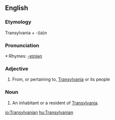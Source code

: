 ==English==

===Etymology===
Transylvania + -(ia)n

===Pronunciation===
*:Rhymes: [[Rhymes:English:-eɪniən|-eɪniən]]

===Adjective===
{{en-adj|-}}

# From, or pertaining to, [[Transylvania]] or its people

===Noun===
{{en-noun}}

# An inhabitant or a resident of [[Transylvania]].

[[io:Transylvanian]]
[[hu:Transylvanian]]